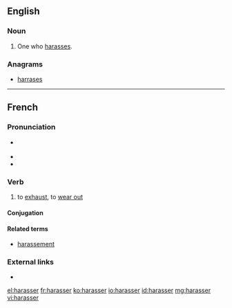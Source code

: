 ==English==

===Noun===
{{en-noun}}

# One who [[harass]]es.

===Anagrams===
* [[harrases#English|harrases]]

----

==French==

===Pronunciation===
* {{fr-asph}} {{IPA|/a.ʁa.se/|lang=fr}}
* {{rhymes|e|lang=fr}}
* {{exthomophones|aracée|harassai|harassé|harassée|harassées|harassés|harassez|lang=fr}}

===Verb===
{{fr-verb}}

# to [[exhaust]], to [[wear out]]

====Conjugation====
{{fr-conj-er|harass}}

====Related terms====
* [[harassement]]

===External links===
* {{R:TLFi}}

[[el:harasser]]
[[fr:harasser]]
[[ko:harasser]]
[[io:harasser]]
[[id:harasser]]
[[mg:harasser]]
[[vi:harasser]]